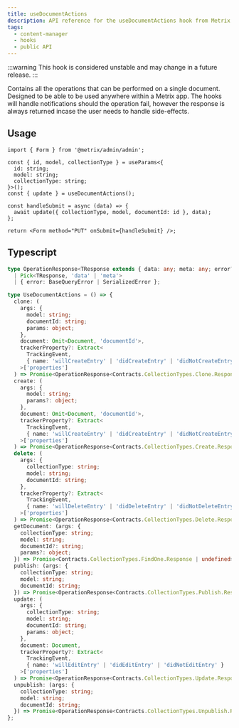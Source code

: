 ```yaml
---
title: useDocumentActions
description: API reference for the useDocumentActions hook from Metrix's Content Manager
tags:
  - content-manager
  - hooks
  - public API
---
```


:::warning
This hook is considered unstable and may change in a future release.
:::

Contains all the operations that can be performed on a single document. Designed to be able to be
used anywhere within a Metrix app. The hooks will handle notifications should the operation fail,
however the response is always returned incase the user needs to handle side-effects.

## Usage

```tsx
import { Form } from '@metrix/admin/admin';

const { id, model, collectionType } = useParams<{
  id: string;
  model: string;
  collectionType: string;
}>();
const { update } = useDocumentActions();

const handleSubmit = async (data) => {
  await update({ collectionType, model, documentId: id }, data);
};

return <Form method="PUT" onSubmit={handleSubmit} />;
```

## Typescript

```ts
type OperationResponse<TResponse extends { data: any; meta: any; error?: any }> =
  | Pick<TResponse, 'data' | 'meta'>
  | { error: BaseQueryError | SerializedError };

type UseDocumentActions = () => {
  clone: (
    args: {
      model: string;
      documentId: string;
      params: object;
    },
    document: Omit<Document, 'documentId'>,
    trackerProperty?: Extract<
      TrackingEvent,
      { name: 'willCreateEntry' | 'didCreateEntry' | 'didNotCreateEntry' }
    >['properties']
  ) => Promise<OperationResponse<Contracts.CollectionTypes.Clone.Response>>;
  create: (
    args: {
      model: string;
      params?: object;
    },
    document: Omit<Document, 'documentId'>,
    trackerProperty?: Extract<
      TrackingEvent,
      { name: 'willCreateEntry' | 'didCreateEntry' | 'didNotCreateEntry' }
    >['properties']
  ) => Promise<OperationResponse<Contracts.CollectionTypes.Create.Response>>;
  delete: (
    args: {
      collectionType: string;
      model: string;
      documentId: string;
    },
    trackerProperty?: Extract<
      TrackingEvent,
      { name: 'willDeleteEntry' | 'didDeleteEntry' | 'didNotDeleteEntry' }
    >['properties']
  ) => Promise<OperationResponse<Contracts.CollectionTypes.Delete.Response>>;
  getDocument: (args: {
    collectionType: string;
    model: string;
    documentId?: string;
    params?: object;
  }) => Promise<Contracts.CollectionTypes.FindOne.Response | undefined>;
  publish: (args: {
    collectionType: string;
    model: string;
    documentId: string;
  }) => Promise<OperationResponse<Contracts.CollectionTypes.Publish.Response>>;
  update: (
    args: {
      collectionType: string;
      model: string;
      documentId: string;
      params: object;
    },
    document: Document,
    trackerProperty?: Extract<
      TrackingEvent,
      { name: 'willEditEntry' | 'didEditEntry' | 'didNotEditEntry' }
    >['properties']
  ) => Promise<OperationResponse<Contracts.CollectionTypes.Update.Response>>;
  unpublish: (args: {
    collectionType: string;
    model: string;
    documentId: string;
  }) => Promise<OperationResponse<Contracts.CollectionTypes.Unpublish.Response>>;
};
```
